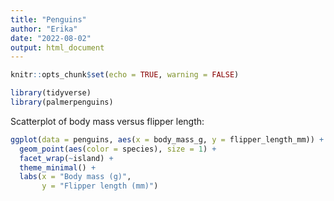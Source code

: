 ```yaml
---
title: "Penguins"
author: "Erika"
date: "2022-08-02"
output: html_document
---
```


```r
knitr::opts_chunk$set(echo = TRUE, warning = FALSE)

library(tidyverse)
library(palmerpenguins)
```

Scatterplot of body mass versus flipper length:

```r
ggplot(data = penguins, aes(x = body_mass_g, y = flipper_length_mm)) +
  geom_point(aes(color = species), size = 1) +
  facet_wrap(~island) +
  theme_minimal() +
  labs(x = "Body mass (g)",
       y = "Flipper length (mm)")
```

